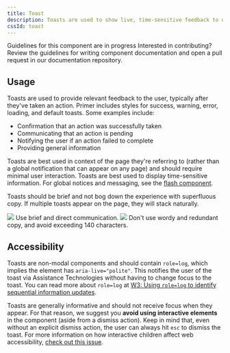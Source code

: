 ```yaml
---
title: Toast
description: Toasts are used to show live, time-sensitive feedback to users.
cssId: toast
---
```



<Note variant="warning">
  <Text sx={{display: 'block', fontWeight: 'bold', mb: 2}}>Guidelines for this component are in progress</Text>
  <Text>Interested in contributing? Review the guidelines for <Link as={GatsbyLink} to="/guides/contribute/documentation#documenting-components">writing component documentation</Link> and open a pull request in our <Link as={GatsbyLink} to="https://github.com/primer/design">documentation repository.</Link></Text>
</Note>

## Usage

Toasts are used to provide relevant feedback to the user, typically after they've taken an action. Primer includes styles for success, warning, error, loading, and default toasts. Some examples include:

- Confirmation that an action was successfully taken
- Communicating that an action is pending
- Notifying the user if an action failed to complete
- Providing general information

Toasts are best used in context of the page they're referring to (rather than a global notification that can appear on any page) and should require minimal user interaction. Toasts are best used to display time-sensitive information. For global notices and messaging, see the [flash component](#flash-alerts).

Toasts should be brief and not bog down the experience with superfluous copy. If multiple toasts appear on the page, they will stack naturally.

<DoDontContainer>
  <Do>
    <img src="https://user-images.githubusercontent.com/586552/63106528-06de5100-bf51-11e9-8a5e-98583ed74874.png" />
    <Caption>Use brief and direct communication.</Caption>
  </Do>
  <Dont>
    <img src="https://user-images.githubusercontent.com/586552/63106527-06de5100-bf51-11e9-858c-72de6a5c728a.png" />
    <Caption>Don't use wordy and redundant copy, and avoid exceeding 140 characters.</Caption>
  </Dont>
</DoDontContainer>

## Accessibility

Toasts are non-modal components and should contain `role=log`, which implies the element has `aria-live="polite"`. This notifies the user of the toast via Assistance Technologies without having to change focus to the toast. You can read more about `role=log` at [W3: Using `role=log` to identify sequential information updates](https://www.w3.org/WAI/WCAG21/Techniques/aria/ARIA23).

Toasts are generally informative and should not receive focus when they appear. For that reason, we suggest you **avoid using interactive elements** in the component (aside from a dismiss action). Keep in mind that, even without an explicit dismiss action, the user can always hit `esc` to dismiss the toast. For more information on how interactive children affect web accessibility, [check out this issue](https://github.com/jackbsteinberg/std-toast/issues/29).


